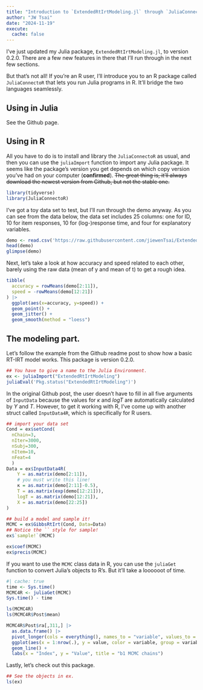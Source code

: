 ```yaml
---
title: "Introduction to `ExtendedRtIrtModeling.jl` through `JuliaConnectoR`"
author: "JW Tsai"
date: "2024-11-19"
execute:
  cache: false
---
```


I've just updated my Julia package, `ExtendedRtIrtModeling.jl`, to version 0.2.0. There are a few new features in there that I'll run through in the next few sections.

But that's not all! If you're an R user, I'll introduce you to an R package called `JuliaConnectoR` that lets you run Julia programs in R. It'll bridge the two languages seamlessly.

## Using in Julia

See the Github page.

## Using in R

All you have to do is to install and library the `JuliaConnectoR` as usual, and then you can use the `juliaImport` function to import any Julia package. It seems like the package's version you get depends on which copy version you've had on your computer (**confirmed**). ~~The great thing is, it'll always download the newest version from Github, but not the stable one.~~

```r
library(tidyverse)
library(JuliaConnectoR)
```

I've got a toy data set to test, but I'll run through the demo anyway. As you can see from the data below, the data set includes 25 columns: one for ID, 10 for item responses, 10 for (log-)response time, and four for explanatory variables.

```r
demo <- read.csv('https://raw.githubusercontent.com/jiewenTsai/ExtendedRtIrtModeling.jl/refs/heads/main/data/demo.csv')
head(demo)
glimpse(demo)
```

Next, let's take a look at how accuracy and speed related to each other, barely using the raw data (mean of y and mean of t) to get a rough idea.

```r

tibble(
  accuracy = rowMeans(demo[2:11]),
  speed = -rowMeans(demo[12:21])
) |>
  ggplot(aes(x=accuracy, y=speed)) +
  geom_point() +
  geom_jitter() +
  geom_smooth(method = "loess") 

```

## The modeling part.

Let's follow the example from the Github readme post to show how a basic RT-IRT model works. This package is version 0.2.0.

```r

## You have to give a name to the Julia Environment.
ex <- juliaImport("ExtendedRtIrtModeling")
juliaEval('Pkg.status("ExtendedRtIrtModeling")')
```

In the original Github post, the user doesn't have to fill in all five arguments of `InputData` because the values for $\kappa$ and *logT* are automatically calculated by *Y* and *T*. However, to get it working with R, I've come up with another struct called `InputData4R`, which is specifically for R users.

```r
## import your data set
Cond = ex$setCond(
  nChain=3, 
  nIter=3000,
  nSubj=300,
  nItem=10,
  nFeat=4
  )
Data = ex$InputData4R(
    Y = as.matrix(demo[2:11]),
    # you must write this line!
    κ = as.matrix(demo[2:11]-0.5),
    T = as.matrix(exp(demo[12:21])),
    logT = as.matrix(demo[12:21]),
    X = as.matrix(demo[22:25])
)

## build a model and sample it!
MCMC = ex$GibbsRtIrt(Cond, Data=Data)
## Notice the `` style for sample!
ex$`sample!`(MCMC)

ex$coef(MCMC)
ex$precis(MCMC)

```

If you want to use the `MCMC` class data in R, you can use the `juliaGet` function to convert Julia's objects to R's. But it'll take a loooooot of time.

```r
#| cache: true
time <- Sys.time()
MCMC4R <- juliaGet(MCMC)
Sys.time() - time

ls(MCMC4R)
ls(MCMC4R$Post$mean)
```

```r
MCMC4R$Post$ra[,311,] |> 
  as.data.frame() |>
  pivot_longer(cols = everything(), names_to = "variable", values_to = "value") %>%
  ggplot(aes(x = 1:nrow(.), y = value, color = variable, group = variable)) +
  geom_line() +
  labs(x = "Index", y = "Value", title = "b1 MCMC chains")

```

Lastly, let's check out this package.

```r
## See the objects in ex.
ls(ex)
```

